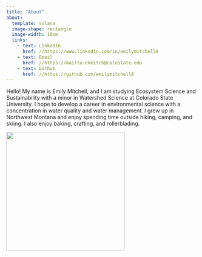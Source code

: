 ```yaml
---
title: "About"
about: 
  template: solana
  image-shape: rectangle
  image-width: 10em
  links: 
    - text: LinkedIn
      href: //https://www.linkedin.com/in/emilymitchell8
    - text: Email
      href: //https://mailto:ekmitch@colostate.edu
    - text: Github
      href: //https://github.com/emilymitchell8
---
```


Hello! My name is Emily Mitchell, and I am studying Ecosystem Science and Sustainability with a minor in Watershed Science at Colorado State University. I hope to develop a career in environmental science with a concentration in water quality and water management. I grew up in Northwest Montana and enjoy spending time outside hiking, camping, and skiing. I also enjoy baking, crafting, and rollerblading.

![](images/EmilyMitchell.jpeg){fig-align="center" width="312"}
